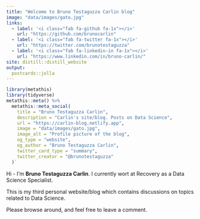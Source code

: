 ```yaml
---
title: "Welcome to Bruno Testaguzza Carlin blog"
image: "data/images/gato.jpg"
links:
  - label: '<i class="fab fa-github fa-1x"></i>'
    url: "https://github.com/brunocarlin"
  - label: '<i class="fab fa-twitter fa-1x"></i>'
    url: "https://twitter.com/brunotestaguzza"
  - label: '<i class="fab fa-linkedin-in fa-1x"></i>'
    url: "https://www.linkedin.com/in/bruno-carlin/"
site: distill::distill_website
output:
  postcards::jolla
---
```




```r
library(metathis)
library(tidyverse)
metathis::meta() %>%
  metathis::meta_social(
    title = "Bruno Testaguzza Carlin",
    description = "Carlin's site/blog. Posts on Data Science",
    url = "https://carlin-blog.netlify.app",
    image = "data/images/gato.jpg",
    image_alt = "Profile picture of the blog",
    og_type = "website",
    og_author = "Bruno Testaguzza Carlin",
    twitter_card_type = "summary",
    twitter_creator = "@brunotestaguzza"
  )`
```


Hi - I’m **Bruno Testaguzza Carlin**. I currently wort at Recovery
as a Data Science Specialist.

This is my third personal website/blog which contains discussions on topics related to Data Science.

Please browse around, and feel free to leave a comment.